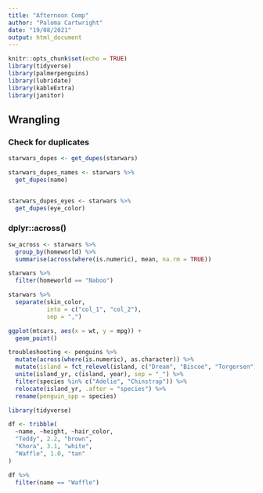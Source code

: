 ```yaml
---
title: "Afternoon Comp"
author: "Paloma Cartwright"
date: "19/08/2021"
output: html_document
---
```


```r
knitr::opts_chunk$set(echo = TRUE)
library(tidyverse)
library(palmerpenguins)
library(lubridate)
library(kableExtra)
library(janitor)
```

## Wrangling 

### Check for duplicates 

```r
starwars_dupes <- get_dupes(starwars)

starwars_dupes_names <- starwars %>% 
  get_dupes(name)


starwars_dupes_eyes <- starwars %>% 
  get_dupes(eye_color)
```

### dplyr::across()

```r

sw_across <- starwars %>% 
  group_by(homeworld) %>% 
  summarise(across(where(is.numeric), mean, na.rm = TRUE))

```

```r
starwars %>% 
  filter(homeworld == "Naboo")
```

```r
starwars %>% 
  separate(skin_color, 
           into = c("col_1", "col_2"), 
           sep = ",")
```


```r
ggplot(mtcars, aes(x = wt, y = mpg)) +
  geom_point()
```


```r
troubleshooting <- penguins %>% 
  mutate(across(where(is.numeric), as.character)) %>% 
  mutate(island = fct_relevel(island, c("Dream", "Biscoe", "Torgersen"))) %>% 
  unite(island_yr, c(island, year), sep = "_") %>% 
  filter(species %in% c("Adelie", "Chinstrap")) %>% 
  relocate(island_yr, .after = "species") %>% 
  rename(penguin_spp = species)
```

```r
library(tidyverse)

df <- tribble(
  ~name, ~height, ~hair_color, 
  "Teddy", 2.2, "brown", 
  "Khora", 3.1, "white", 
  "Waffle", 1.0, "tan"
)

df %>% 
  filter(name == "Waffle")

```



